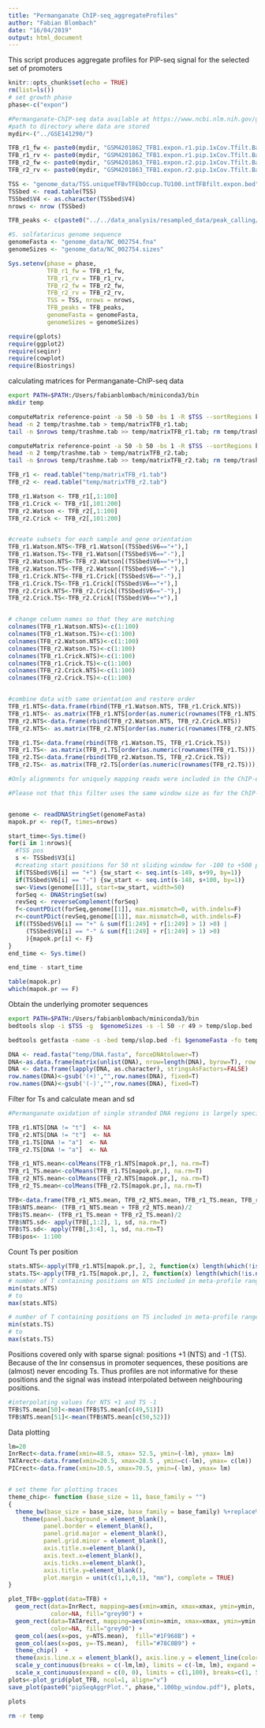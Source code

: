 ```yaml
---
title: "Permanganate ChIP-seq_aggregateProfiles"
author: "Fabian Blombach"
date: "16/04/2019"
output: html_document
---
```

This script produces aggregate profiles for PIP-seq signal for the selected set of promoters 
```r
knitr::opts_chunk$set(echo = TRUE)
rm(list=ls())
# set growth phase
phase<-c("expon")

#Permanganate-ChIP-seq data available at https://www.ncbi.nlm.nih.gov/geo/query/acc.cgi?acc=GSE141286
#path to directory where data are stored
mydir<-("../GSE141290/")

TFB_r1_fw <- paste0(mydir, "GSM4201862_TFB1.expon.r1.pip.1xCov.Tfilt.BackCorr.fw.bw")
TFB_r1_rv <- paste0(mydir, "GSM4201862_TFB1.expon.r1.pip.1xCov.Tfilt.BackCorr.rv.bw")
TFB_r2_fw <- paste0(mydir, "GSM4201863_TFB1.expon.r2.pip.1xCov.Tfilt.BackCorr.fw.bw")
TFB_r2_rv <- paste0(mydir, "GSM4201863_TFB1.expon.r2.pip.1xCov.Tfilt.BackCorr.rv.bw")

TSS <- "genome_data/TSS.uniqueTFBvTFEbOccup.TU100.intTFBfilt.expon.bed"
TSSbed <- read.table(TSS)
TSSbed$V4 <- as.character(TSSbed$V4)
nrows <- nrow (TSSbed)

TFB_peaks <- c(paste0("../../data_analysis/resampled_data/peak_calling/averaged_peaks_IDR0.05filtered/TFB1.", phase,".peaksIDR0.05.bed"))

#S. solfataricus genome sequence
genomeFasta <- "genome_data/NC_002754.fna"
genomeSizes <- "genome_data/NC_002754.sizes"

Sys.setenv(phase = phase, 
           TFB_r1_fw = TFB_r1_fw, 
           TFB_r1_rv = TFB_r1_rv,
           TFB_r2_fw = TFB_r2_fw, 
           TFB_r2_rv = TFB_r2_rv, 
           TSS = TSS, nrows = nrows, 
           TFB_peaks = TFB_peaks,
           genomeFasta = genomeFasta,
           genomeSizes = genomeSizes)

require(gplots)
require(ggplot2)
require(seqinr)
require(cowplot)
require(Biostrings)
```

calculating matrices for Permanganate-ChIP-seq data
```bash
export PATH=$PATH:/Users/fabianblombach/miniconda3/bin
mkdir temp

computeMatrix reference-point -a 50 -b 50 -bs 1 -R $TSS --sortRegions keep -S $TFB_r1_fw $TFB_r1_rv --outFileNameMatrix temp/trashme.tab -o temp/trashme.npz
head -n 2 temp/trashme.tab > temp/matrixTFB_r1.tab; 
tail -n $nrows temp/trashme.tab >> temp/matrixTFB_r1.tab; rm temp/trashme.tab temp/trashme.npz;

computeMatrix reference-point -a 50 -b 50 -bs 1 -R $TSS --sortRegions keep -S $TFB_r2_fw $TFB_r2_rv --outFileNameMatrix temp/trashme.tab -o temp/trashme.npz
head -n 2 temp/trashme.tab > temp/matrixTFB_r2.tab; 
tail -n $nrows temp/trashme.tab >> temp/matrixTFB_r2.tab; rm temp/trashme.tab temp/trashme.npz;

```

```r
TFB_r1 <- read.table("temp/matrixTFB_r1.tab")
TFB_r2 <- read.table("temp/matrixTFB_r2.tab")

TFB_r1.Watson <- TFB_r1[,1:100]
TFB_r1.Crick <- TFB_r1[,101:200]
TFB_r2.Watson <- TFB_r2[,1:100]
TFB_r2.Crick <- TFB_r2[,101:200]


#create subsets for each sample and gene orientation
TFB_r1.Watson.NTS<-TFB_r1.Watson[(TSSbed$V6=="+"),]
TFB_r1.Watson.TS<-TFB_r1.Watson[(TSSbed$V6=="-"),]
TFB_r2.Watson.NTS<-TFB_r2.Watson[(TSSbed$V6=="+"),]
TFB_r2.Watson.TS<-TFB_r2.Watson[(TSSbed$V6=="-"),]
TFB_r1.Crick.NTS<-TFB_r1.Crick[(TSSbed$V6=="-"),]
TFB_r1.Crick.TS<-TFB_r1.Crick[(TSSbed$V6=="+"),]
TFB_r2.Crick.NTS<-TFB_r2.Crick[(TSSbed$V6=="-"),]
TFB_r2.Crick.TS<-TFB_r2.Crick[(TSSbed$V6=="+"),]


# change column names so that they are matching
colnames(TFB_r1.Watson.NTS)<-c(1:100)
colnames(TFB_r1.Watson.TS)<-c(1:100)
colnames(TFB_r2.Watson.NTS)<-c(1:100)
colnames(TFB_r2.Watson.TS)<-c(1:100)
colnames(TFB_r1.Crick.NTS)<-c(1:100)
colnames(TFB_r1.Crick.TS)<-c(1:100)
colnames(TFB_r2.Crick.NTS)<-c(1:100)
colnames(TFB_r2.Crick.TS)<-c(1:100)


#combine data with same orientation and restore order
TFB_r1.NTS<-data.frame(rbind(TFB_r1.Watson.NTS, TFB_r1.Crick.NTS))
TFB_r1.NTS<- as.matrix(TFB_r1.NTS[order(as.numeric(rownames(TFB_r1.NTS))),])
TFB_r2.NTS<-data.frame(rbind(TFB_r2.Watson.NTS, TFB_r2.Crick.NTS))
TFB_r2.NTS<- as.matrix(TFB_r2.NTS[order(as.numeric(rownames(TFB_r2.NTS))),])

TFB_r1.TS<-data.frame(rbind(TFB_r1.Watson.TS, TFB_r1.Crick.TS))
TFB_r1.TS<- as.matrix(TFB_r1.TS[order(as.numeric(rownames(TFB_r1.TS))),])
TFB_r2.TS<-data.frame(rbind(TFB_r2.Watson.TS, TFB_r2.Crick.TS))
TFB_r2.TS<- as.matrix(TFB_r2.TS[order(as.numeric(rownames(TFB_r2.TS))),])
```

```r
#Only alignments for uniquely mapping reads were included in the ChIP-exo data. This additional filtering checks for uniqueness of every 50 nt sequence window in the genomic intervals to ensure that ChIP-exo sequencing reads can be mapped.

#Please not that this filter uses the same window size as for the ChIP-exo data for consistency in data filtering between the mehtods. This 200 bp window is larger than the 50 bp window that is actually used for the Permanganate ChIP-seq profiles 


genome <- readDNAStringSet(genomeFasta)
mapok.pr <- rep(T, times=nrows)

start_time<-Sys.time()
for(i in 1:nrows){
  #TSS pos
  s <- TSSbed$V3[i]  
  #creating start positions for 50 nt sliding window for -100 to +500 positions plus preceding 49 nt for TS/NTS mapping at pos -100 or +500, respectively
  if(TSSbed$V6[i] == "+") {sw_start <- seq.int(s-149, s+99, by=1)}
  if(TSSbed$V6[i] == "-") {sw_start <- seq.int(s-148, s+100, by=1)}
  sw<-Views(genome[[1]], start=sw_start, width=50)
  forSeq <- DNAStringSet(sw)
  revSeq <- reverseComplement(forSeq)
  f<-countPDict(forSeq,genome[[1]], max.mismatch=0, with.indels=F)
  r<-countPDict(revSeq,genome[[1]], max.mismatch=0, with.indels=F)
  if((TSSbed$V6[i] == "+" & sum(f[1:249] + r[1:249] > 1) >0) |
     (TSSbed$V6[i] == "-" & sum(f[1:249] + r[1:249] > 1) >0)
     ){mapok.pr[i] <- F}
}
end_time <- Sys.time()

end_time - start_time

table(mapok.pr)
which(mapok.pr == F)
```


Obtain the underlying promoter sequences
```bash
export PATH=$PATH:/Users/fabianblombach/miniconda3/bin
bedtools slop -i $TSS -g  $genomeSizes -s -l 50 -r 49 > temp/slop.bed

bedtools getfasta -name -s -bed temp/slop.bed -fi $genomeFasta -fo temp/DNA.fasta
```

```r
DNA <- read.fasta("temp/DNA.fasta", forceDNAtolower=T)
DNA<-as.data.frame(matrix(unlist(DNA), nrow=length(DNA), byrow=T), row.names=names(DNA))
DNA <- data.frame(lapply(DNA, as.character), stringsAsFactors=FALSE)
row.names(DNA)<-gsub('(+)',"",row.names(DNA), fixed=T)
row.names(DNA)<-gsub('(-)',"",row.names(DNA), fixed=T)
```

Filter for Ts and calculate mean and sd
```r
#Permanganate oxidation of single stranded DNA regions is largely specific for Ts. Therefore, only T positions in the DNA sequences are considered. Imported DNA sequences reflect the non-template strand, thus template strand positions are filtered for As.

TFB_r1.NTS[DNA != "t"]  <- NA
TFB_r2.NTS[DNA != "t"]  <- NA
TFB_r1.TS[DNA != "a"]  <- NA
TFB_r2.TS[DNA != "a"]  <- NA

TFB_r1_NTS.mean<-colMeans(TFB_r1.NTS[mapok.pr,], na.rm=T)
TFB_r1_TS.mean<-colMeans(TFB_r1.TS[mapok.pr,], na.rm=T)
TFB_r2_NTS.mean<-colMeans(TFB_r2.NTS[mapok.pr,], na.rm=T)
TFB_r2_TS.mean<-colMeans(TFB_r2.TS[mapok.pr,], na.rm=T)

TFB<-data.frame(TFB_r1_NTS.mean, TFB_r2_NTS.mean, TFB_r1_TS.mean, TFB_r2_TS.mean)
TFB$NTS.mean<- (TFB_r1_NTS.mean + TFB_r2_NTS.mean)/2
TFB$TS.mean<- (TFB_r1_TS.mean + TFB_r2_TS.mean)/2
TFB$NTS.sd<- apply(TFB[,1:2], 1, sd, na.rm=T)
TFB$TS.sd<- apply(TFB[,3:4], 1, sd, na.rm=T)
TFB$pos<- 1:100
```

Count Ts per position
```r
stats.NTS<-apply(TFB_r1.NTS[mapok.pr,], 2, function(x) length(which(!is.na(x))))
stats.TS<-apply(TFB_r1.TS[mapok.pr,], 2, function(x) length(which(!is.na(x))))
# number of T containing positions on NTS included in meta-profile ranges from
min(stats.NTS)
# to
max(stats.NTS)

# number of T containing positions on TS included in meta-profile ranges from
min(stats.TS)
# to
max(stats.TS)
```
Positions covered only with sparse signal: positions +1 (NTS) and -1 (TS). Because of the Inr consensus in promoter sequences, these positions are (almost) never encoding Ts. Thus profiles are not informative for these positions and the signal was instead interpolated between neighbouring positions.

```r
#interpolating values for NTS +1 and TS -1
TFB$TS.mean[50]<-mean(TFB$TS.mean[c(49,51)])
TFB$NTS.mean[51]<-mean(TFB$NTS.mean[c(50,52)])
```



Data plotting
```r
lm=20
InrRect<-data.frame(xmin=48.5, xmax= 52.5, ymin=(-lm), ymax= lm)
TATArect<-data.frame(xmin=20.5, xmax=28.5 , ymin=c(-lm), ymax= c(lm))
PICrect<-data.frame(xmin=10.5, xmax=70.5, ymin=(-lm), ymax= lm)


# set theme for plotting traces
theme_chip<- function (base_size = 11, base_family = "") 
{
  theme_bw(base_size = base_size, base_family = base_family) %+replace% 
    theme(panel.background = element_blank(), 
          panel.border = element_blank(), 
          panel.grid.major = element_blank(), 
          panel.grid.minor = element_blank(), 
          axis.title.x=element_blank(), 
          axis.text.x=element_blank(), 
          axis.ticks.x=element_blank(),
          axis.title.y=element_blank(), 
          plot.margin = unit(c(1,1,0,1), "mm"), complete = TRUE)
}

plot_TFB<-ggplot(data=TFB) +
  geom_rect(data=InrRect, mapping=aes(xmin=xmin, xmax=xmax, ymin=ymin, ymax=ymax), 
            color=NA, fill="grey90") +
  geom_rect(data=TATArect, mapping=aes(xmin=xmin, xmax=xmax, ymin=ymin, ymax=ymax), 
            color=NA, fill="grey90") +
  geom_col(aes(x=pos, y=NTS.mean),  fill="#1F968B") +
  geom_col(aes(x=pos, y=-TS.mean),  fill="#78C0B9") + 
  theme_chip()  +
  theme(axis.line.x = element_blank(), axis.line.y = element_line(color="black", size = 0.5)) +
  scale_y_continuous(breaks = c(-lm,lm), limits = c(-lm, lm), expand = c(0, 0), position="right") +
  scale_x_continuous(expand = c(0, 0), limits = c(1,100), breaks=c(1, 51, 100)) 
plots<-plot_grid(plot_TFB, ncol=1, align="v")
save_plot(paste0("pipSeqAggrPlot.", phase,".100bp_window.pdf"), plots, base_height=4, base_width=4)

plots
```







```bash
rm -r temp
```

